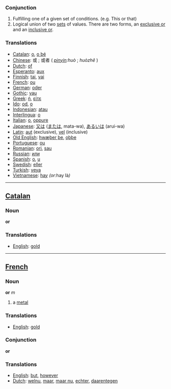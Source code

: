 ===Conjunction===
#Fulfilling one of a given set of conditions.  (e.g. This or that)
#Logical union of two [[set]]s of values.  There are two forms, an [[exclusive or]] and an [[inclusive or]].

===Translations===
*[[Catalan]]: [[o]], [[o bé]]
*[[Chinese]]: 或 ; 或者 ( ''[[pinyin]]:huò'' ; ''huòzhě'' )
*[[Dutch]]: [[of]]
*[[Esperanto]]: [[aux]]
*[[Finnish]]: [[tai]], [[vai]]
*[[French]]: [[ou]]
*[[German]]: [[oder]]
*[[Gothic]]: [[vau]]
*[[Greek]]: [[ή]], [[είτε]]
*[[Ido]]: [[od]], [[o]]
*[[Indonesian]]: [[atau]]
*[[Interlingua]]: [[o]]
*[[Italian]]: [[o]], [[oppure]]
*[[Japanese]]: [[又は]] ([[または]], mata-wa), [[あるいは]] (arui-wa)
*[[Latin]]: [[aut]] (exclusive), [[vel]] (inclusive)
*[[Old English]]: [[hwæþer þe]], [[oþþe]]
*[[Portuguese]]: [[ou]]
*[[Romanian]]: [[ori]], [[sau]]
*[[Russian]]: [[или]]
*[[Spanish]]: [[o]], [[u]]
*[[Swedish]]: [[eller]]
*[[Turkish]]: [[veya]]
*[[Vietnamese]]: [[hay]] ''(or: ''hay là'')''

----

== [[Catalan]] ==
===Noun===
'''or'''
===Translations===
*[[English]]: [[gold]]

----

== [[French]] ==
===Noun===
'''or''' ''m''

# a [[metal]]

===Translations===
*[[English]]: [[gold]]

===Conjunction===
'''or'''

===Translations===
*[[English]]: [[but]], [[however]]
*[[Dutch]]: [[welnu]], [[maar]], [[maar nu]], [[echter]], [[daarentegen]]